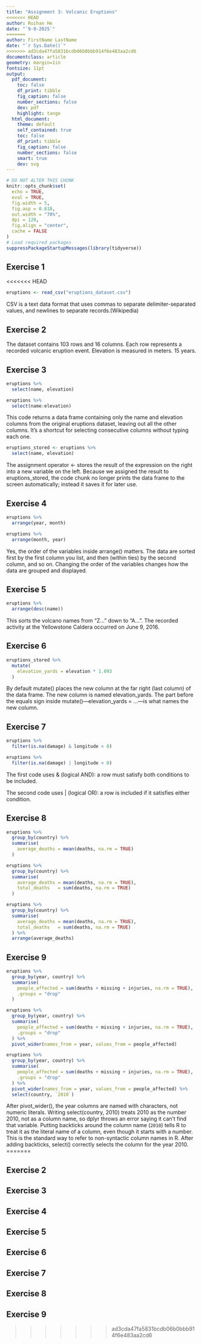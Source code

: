 ```yaml
---
title: "Assignment 3: Volcanic Eruptions"
<<<<<<< HEAD
author: Ruihan He
date: "`9-9-2025`"
=======
author: FirstName LastName
date: "`r Sys.Date()`"
>>>>>>> ad3cda47fa5831bcdb06b0bbb914f6e483aa2cd6
documentclass: article
geometry: margin=1in
fontsize: 11pt
output:
  pdf_document:
    toc: false
    df_print: tibble
    fig_caption: false
    number_sections: false
    dev: pdf
    highlight: tango
  html_document:
    theme: default
    self_contained: true
    toc: false
    df_print: tibble
    fig_caption: false
    number_sections: false
    smart: true
    dev: svg
---
```


```r
# DO NOT ALTER THIS CHUNK
knitr::opts_chunk$set(
  echo = TRUE,
  eval = TRUE,
  fig.width = 5,
  fig.asp = 0.618,
  out.width = "70%",
  dpi = 120,
  fig.align = "center",
  cache = FALSE
)
# Load required packages
suppressPackageStartupMessages(library(tidyverse))
```

## Exercise 1

<<<<<<< HEAD
```r
eruptions <- read_csv("eruptions_dataset.csv")
```
CSV is a text data format that uses commas to separate delimiter-separated values, and newlines to separate records.(Wikipedia)

## Exercise 2
The dataset contains 103 rows and 16 columns.
Each row represents a recorded volcanic eruption event.
Elevation is measured in meters.
15 years.

## Exercise 3

```r
eruptions %>%
  select(name, elevation)
```

```r
eruptions %>%
  select(name:elevation)
```

This code returns a data frame containing only the name and elevation columns from the original eruptions dataset, leaving out all the other columns.
It’s a shortcut for selecting consecutive columns without typing each one.
```r
eruptions_stored <- eruptions %>%
  select(name, elevation)
```
The assignment operator <- stores the result of the expression on the right into a new variable on the left. Because we assigned the result to eruptions_stored, the code chunk no longer prints the data frame to the screen automatically; instead it saves it for later use.

## Exercise 4
```r
eruptions %>%
  arrange(year, month)
```

```r
eruptions %>%
  arrange(month, year)
```

Yes, the order of the variables inside arrange() matters. The data are sorted first by the first column you list, and then (within ties) by the second column, and so on. Changing the order of the variables changes how the data are grouped and displayed.

## Exercise 5
```r
eruptions %>%
  arrange(desc(name))
```

This sorts the volcano names from “Z…” down to “A…”.
The recorded activity at the Yellowstone Caldera occurred on June 9, 2016.

## Exercise 6
```r
eruptions_stored %>%
  mutate(
    elevation_yards = elevation * 1.093
  )
```
By default mutate() places the new column at the far right (last column) of the data frame.
The new column is named elevation_yards.
The part before the equals sign inside mutate()—elevation_yards = …—is what names the new column.


## Exercise 7

```r
eruptions %>%
  filter(is.na(damage) & longitude < 0)
```

```r
eruptions %>%
  filter(is.na(damage) | longitude < 0)
```
The first code uses & (logical AND): a row must satisfy both conditions to be included.

The second code uses | (logical OR): a row is included if it satisfies either condition.

## Exercise 8
```r
eruptions %>% 
  group_by(country) %>%
  summarise(
    average_deaths = mean(deaths, na.rm = TRUE)
  )
```

```r
eruptions %>% 
  group_by(country) %>%
  summarise(
    average_deaths = mean(deaths, na.rm = TRUE),
    total_deaths   = sum(deaths, na.rm = TRUE)
  )
```

```r
eruptions %>% 
  group_by(country) %>%
  summarise(
    average_deaths = mean(deaths, na.rm = TRUE),
    total_deaths   = sum(deaths, na.rm = TRUE)
  ) %>%
  arrange(average_deaths)
```

## Exercise 9
```r
eruptions %>%
  group_by(year, country) %>%
  summarise(
    people_affected = sum(deaths + missing + injuries, na.rm = TRUE),
    .groups = "drop"
  )
```

```r
eruptions %>%
  group_by(year, country) %>%
  summarise(
    people_affected = sum(deaths + missing + injuries, na.rm = TRUE),
    .groups = "drop"
  ) %>%
  pivot_wider(names_from = year, values_from = people_affected)
```

```r
eruptions %>%
  group_by(year, country) %>%
  summarise(
    people_affected = sum(deaths + missing + injuries, na.rm = TRUE),
    .groups = "drop"
  ) %>%
  pivot_wider(names_from = year, values_from = people_affected) %>%
  select(country, `2010`)
```
After pivot_wider(), the year columns are named with characters, not numeric literals. Writing select(country, 2010) treats 2010 as the number 2010, not as a column name, so dplyr throws an error saying it can’t find that variable.
Putting backticks around the column name (`2010`) tells R to treat it as the literal name of a column, even though it starts with a number. This is the standard way to refer to non-syntactic column names in R. After adding backticks, select() correctly selects the column for the year 2010.
=======


## Exercise 2



## Exercise 3



## Exercise 4



## Exercise 5



## Exercise 6



## Exercise 7



## Exercise 8



## Exercise 9


>>>>>>> ad3cda47fa5831bcdb06b0bbb914f6e483aa2cd6

